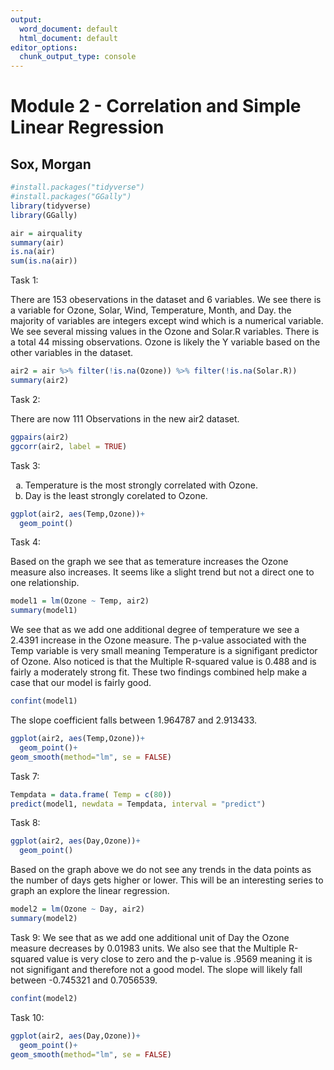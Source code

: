 ```yaml
---
output:
  word_document: default
  html_document: default
editor_options: 
  chunk_output_type: console
---
```

# Module 2 - Correlation and Simple Linear Regression
## Sox, Morgan
```r
#install.packages("tidyverse")
#install.packages("GGally")
library(tidyverse)
library(GGally)

air = airquality
summary(air)
is.na(air)
sum(is.na(air))
```

Task 1: 

There are 153 obeservations in the dataset and 6 variables. We see there is a variable for Ozone, Solar, Wind, Temperature, Month, and Day. the majority of variables are integers except wind which is a numerical variable. We see several missing values in the Ozone and Solar.R variables. There is a total 44 missing observations. Ozone is likely the Y variable based on the other variables in the dataset.

```r
air2 = air %>% filter(!is.na(Ozone)) %>% filter(!is.na(Solar.R))
summary(air2)
```

Task 2: 

There are now 111 Observations in the new air2 dataset. 

```r
ggpairs(air2)
ggcorr(air2, label = TRUE)
```

Task 3: 

a. Temperature is the most strongly correlated with Ozone. 
b. Day is the least strongly corelated to Ozone. 

```r
ggplot(air2, aes(Temp,Ozone))+
  geom_point()
```

Task 4: 

Based on the graph we see that as temerature increases the Ozone measure also increases. It seems like a slight trend but not a direct one to one relationship.  

```r
model1 = lm(Ozone ~ Temp, air2)
summary(model1)
```
We see that as we add one additional degree of temperature we see a 2.4391 increase in the Ozone measure. The p-value associated with the Temp variable is very small meaning Temperature is a signifigant predictor of Ozone. Also noticed is that the Multiple R-squared value is 0.488 and is fairly a moderately strong fit. These two findings combined help make a case that our model is fairly good. 

```r
confint(model1)
```

The slope coefficient falls between 1.964787 and 2.913433. 

```r
ggplot(air2, aes(Temp,Ozone))+
  geom_point()+
geom_smooth(method="lm", se = FALSE)
```
Task 7:
```r
Tempdata = data.frame( Temp = c(80))
predict(model1, newdata = Tempdata, interval = "predict")
```

Task 8: 
```r
ggplot(air2, aes(Day,Ozone))+
  geom_point()
```
Based on the graph above we do not see any trends in the data points as the number of days gets higher or lower. This will be an interesting series to graph an explore the linear regression. 

```r
model2 = lm(Ozone ~ Day, air2)
summary(model2)
```
Task 9: 
We see that as we add one additional unit of Day the Ozone measure decreases by 0.01983 units. We also see that the Multiple R-squared value is very close to zero and the p-value is .9569 meaning it is not signifigant and therefore not a good model. The slope will likely fall between -0.745321 and 0.7056539.

```r
confint(model2)
```

Task 10: 
```r
ggplot(air2, aes(Day,Ozone))+
  geom_point()+
geom_smooth(method="lm", se = FALSE)
```


